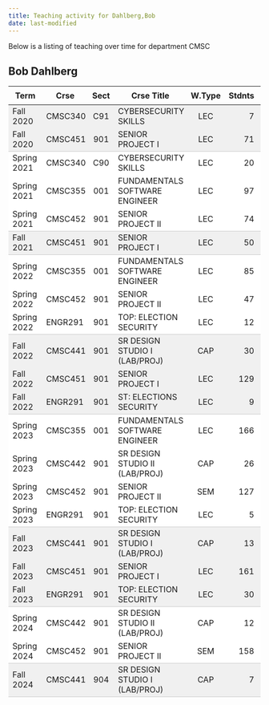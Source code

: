 ```yaml
---
title: Teaching activity for Dahlberg,Bob
date: last-modified
---
```


Below is a listing of teaching over time for department CMSC


## Bob Dahlberg

<style type="text/css">
#T_55d14 table {
  width: 100%;
  border-collapse: collapse;
}
#T_55d14 th {
  text-align: center;
  padding: 8px;
}
#T_55d14 td:nth-child(1) {
  padding-right: 10px;
  text-align: left;
}
#T_55d14 td:nth-child(2) {
  padding-right: 5px;
  text-align: left;
}
#T_55d14  td:nth-child(4) {
  padding-right: 5px;
  text-align: left;
}
#T_55d14 td:nth-child(3) {
  text-align: center;
}
#T_55d14  td:nth-child(5) {
  text-align: center;
}
#T_55d14 td:nth-child(6) {
  text-align: right;
}
#T_55d14  td:nth-child(7) {
  text-align: right;
}
#T_55d14_row0_col0, #T_55d14_row0_col1, #T_55d14_row0_col2, #T_55d14_row0_col3, #T_55d14_row0_col4, #T_55d14_row0_col5, #T_55d14_row0_col6, #T_55d14_row9_col0, #T_55d14_row9_col1, #T_55d14_row9_col2, #T_55d14_row9_col3, #T_55d14_row9_col4, #T_55d14_row9_col5, #T_55d14_row9_col6, #T_55d14_row10_col0, #T_55d14_row10_col1, #T_55d14_row10_col2, #T_55d14_row10_col3, #T_55d14_row10_col4, #T_55d14_row10_col5, #T_55d14_row10_col6, #T_55d14_row16_col0, #T_55d14_row16_col1, #T_55d14_row16_col2, #T_55d14_row16_col3, #T_55d14_row16_col4, #T_55d14_row16_col5, #T_55d14_row16_col6, #T_55d14_row17_col0, #T_55d14_row17_col1, #T_55d14_row17_col2, #T_55d14_row17_col3, #T_55d14_row17_col4, #T_55d14_row17_col5, #T_55d14_row17_col6 {
  background-color: #f0f0f0;
  border-bottom: none;
}
#T_55d14_row1_col0, #T_55d14_row1_col1, #T_55d14_row1_col2, #T_55d14_row1_col3, #T_55d14_row1_col4, #T_55d14_row1_col5, #T_55d14_row1_col6, #T_55d14_row5_col0, #T_55d14_row5_col1, #T_55d14_row5_col2, #T_55d14_row5_col3, #T_55d14_row5_col4, #T_55d14_row5_col5, #T_55d14_row5_col6, #T_55d14_row11_col0, #T_55d14_row11_col1, #T_55d14_row11_col2, #T_55d14_row11_col3, #T_55d14_row11_col4, #T_55d14_row11_col5, #T_55d14_row11_col6, #T_55d14_row18_col0, #T_55d14_row18_col1, #T_55d14_row18_col2, #T_55d14_row18_col3, #T_55d14_row18_col4, #T_55d14_row18_col5, #T_55d14_row18_col6, #T_55d14_row21_col0, #T_55d14_row21_col1, #T_55d14_row21_col2, #T_55d14_row21_col3, #T_55d14_row21_col4, #T_55d14_row21_col5, #T_55d14_row21_col6 {
  background-color: #f0f0f0;
  border-bottom: 1px solid #ccc;
}
#T_55d14_row2_col0, #T_55d14_row2_col1, #T_55d14_row2_col2, #T_55d14_row2_col3, #T_55d14_row2_col4, #T_55d14_row2_col5, #T_55d14_row2_col6, #T_55d14_row3_col0, #T_55d14_row3_col1, #T_55d14_row3_col2, #T_55d14_row3_col3, #T_55d14_row3_col4, #T_55d14_row3_col5, #T_55d14_row3_col6, #T_55d14_row6_col0, #T_55d14_row6_col1, #T_55d14_row6_col2, #T_55d14_row6_col3, #T_55d14_row6_col4, #T_55d14_row6_col5, #T_55d14_row6_col6, #T_55d14_row7_col0, #T_55d14_row7_col1, #T_55d14_row7_col2, #T_55d14_row7_col3, #T_55d14_row7_col4, #T_55d14_row7_col5, #T_55d14_row7_col6, #T_55d14_row12_col0, #T_55d14_row12_col1, #T_55d14_row12_col2, #T_55d14_row12_col3, #T_55d14_row12_col4, #T_55d14_row12_col5, #T_55d14_row12_col6, #T_55d14_row13_col0, #T_55d14_row13_col1, #T_55d14_row13_col2, #T_55d14_row13_col3, #T_55d14_row13_col4, #T_55d14_row13_col5, #T_55d14_row13_col6, #T_55d14_row14_col0, #T_55d14_row14_col1, #T_55d14_row14_col2, #T_55d14_row14_col3, #T_55d14_row14_col4, #T_55d14_row14_col5, #T_55d14_row14_col6, #T_55d14_row19_col0, #T_55d14_row19_col1, #T_55d14_row19_col2, #T_55d14_row19_col3, #T_55d14_row19_col4, #T_55d14_row19_col5, #T_55d14_row19_col6 {
  background-color: #ffffff;
  border-bottom: none;
}
#T_55d14_row4_col0, #T_55d14_row4_col1, #T_55d14_row4_col2, #T_55d14_row4_col3, #T_55d14_row4_col4, #T_55d14_row4_col5, #T_55d14_row4_col6, #T_55d14_row8_col0, #T_55d14_row8_col1, #T_55d14_row8_col2, #T_55d14_row8_col3, #T_55d14_row8_col4, #T_55d14_row8_col5, #T_55d14_row8_col6, #T_55d14_row15_col0, #T_55d14_row15_col1, #T_55d14_row15_col2, #T_55d14_row15_col3, #T_55d14_row15_col4, #T_55d14_row15_col5, #T_55d14_row15_col6, #T_55d14_row20_col0, #T_55d14_row20_col1, #T_55d14_row20_col2, #T_55d14_row20_col3, #T_55d14_row20_col4, #T_55d14_row20_col5, #T_55d14_row20_col6 {
  background-color: #ffffff;
  border-bottom: 1px solid #ccc;
}
</style>
<table id="T_55d14">
  <thead>
    <tr>
      <th id="T_55d14_level0_col0" class="col_heading level0 col0" >Term</th>
      <th id="T_55d14_level0_col1" class="col_heading level0 col1" >Crse</th>
      <th id="T_55d14_level0_col2" class="col_heading level0 col2" >Sect</th>
      <th id="T_55d14_level0_col3" class="col_heading level0 col3" >Crse Title</th>
      <th id="T_55d14_level0_col4" class="col_heading level0 col4" >W.Type</th>
      <th id="T_55d14_level0_col5" class="col_heading level0 col5" >Stdnts</th>
      <th id="T_55d14_level0_col6" class="col_heading level0 col6" >Hours</th>
    </tr>
  </thead>
  <tbody>
    <tr>
      <td id="T_55d14_row0_col0" class="data row0 col0" >Fall 2020</td>
      <td id="T_55d14_row0_col1" class="data row0 col1" >CMSC340</td>
      <td id="T_55d14_row0_col2" class="data row0 col2" >C91</td>
      <td id="T_55d14_row0_col3" class="data row0 col3" >CYBERSECURITY SKILLS</td>
      <td id="T_55d14_row0_col4" class="data row0 col4" >LEC</td>
      <td id="T_55d14_row0_col5" class="data row0 col5" >7</td>
      <td id="T_55d14_row0_col6" class="data row0 col6" >21</td>
    </tr>
    <tr>
      <td id="T_55d14_row1_col0" class="data row1 col0" >Fall 2020</td>
      <td id="T_55d14_row1_col1" class="data row1 col1" >CMSC451</td>
      <td id="T_55d14_row1_col2" class="data row1 col2" >901</td>
      <td id="T_55d14_row1_col3" class="data row1 col3" >SENIOR PROJECT I</td>
      <td id="T_55d14_row1_col4" class="data row1 col4" >LEC</td>
      <td id="T_55d14_row1_col5" class="data row1 col5" >71</td>
      <td id="T_55d14_row1_col6" class="data row1 col6" >213</td>
    </tr>
    <tr>
      <td id="T_55d14_row2_col0" class="data row2 col0" >Spring 2021</td>
      <td id="T_55d14_row2_col1" class="data row2 col1" >CMSC340</td>
      <td id="T_55d14_row2_col2" class="data row2 col2" >C90</td>
      <td id="T_55d14_row2_col3" class="data row2 col3" >CYBERSECURITY SKILLS</td>
      <td id="T_55d14_row2_col4" class="data row2 col4" >LEC</td>
      <td id="T_55d14_row2_col5" class="data row2 col5" >20</td>
      <td id="T_55d14_row2_col6" class="data row2 col6" >60</td>
    </tr>
    <tr>
      <td id="T_55d14_row3_col0" class="data row3 col0" >Spring 2021</td>
      <td id="T_55d14_row3_col1" class="data row3 col1" >CMSC355</td>
      <td id="T_55d14_row3_col2" class="data row3 col2" >001</td>
      <td id="T_55d14_row3_col3" class="data row3 col3" >FUNDAMENTALS SOFTWARE ENGINEER</td>
      <td id="T_55d14_row3_col4" class="data row3 col4" >LEC</td>
      <td id="T_55d14_row3_col5" class="data row3 col5" >97</td>
      <td id="T_55d14_row3_col6" class="data row3 col6" >291</td>
    </tr>
    <tr>
      <td id="T_55d14_row4_col0" class="data row4 col0" >Spring 2021</td>
      <td id="T_55d14_row4_col1" class="data row4 col1" >CMSC452</td>
      <td id="T_55d14_row4_col2" class="data row4 col2" >901</td>
      <td id="T_55d14_row4_col3" class="data row4 col3" >SENIOR PROJECT II</td>
      <td id="T_55d14_row4_col4" class="data row4 col4" >LEC</td>
      <td id="T_55d14_row4_col5" class="data row4 col5" >74</td>
      <td id="T_55d14_row4_col6" class="data row4 col6" >222</td>
    </tr>
    <tr>
      <td id="T_55d14_row5_col0" class="data row5 col0" >Fall 2021</td>
      <td id="T_55d14_row5_col1" class="data row5 col1" >CMSC451</td>
      <td id="T_55d14_row5_col2" class="data row5 col2" >901</td>
      <td id="T_55d14_row5_col3" class="data row5 col3" >SENIOR PROJECT I</td>
      <td id="T_55d14_row5_col4" class="data row5 col4" >LEC</td>
      <td id="T_55d14_row5_col5" class="data row5 col5" >50</td>
      <td id="T_55d14_row5_col6" class="data row5 col6" >150</td>
    </tr>
    <tr>
      <td id="T_55d14_row6_col0" class="data row6 col0" >Spring 2022</td>
      <td id="T_55d14_row6_col1" class="data row6 col1" >CMSC355</td>
      <td id="T_55d14_row6_col2" class="data row6 col2" >001</td>
      <td id="T_55d14_row6_col3" class="data row6 col3" >FUNDAMENTALS SOFTWARE ENGINEER</td>
      <td id="T_55d14_row6_col4" class="data row6 col4" >LEC</td>
      <td id="T_55d14_row6_col5" class="data row6 col5" >85</td>
      <td id="T_55d14_row6_col6" class="data row6 col6" >255</td>
    </tr>
    <tr>
      <td id="T_55d14_row7_col0" class="data row7 col0" >Spring 2022</td>
      <td id="T_55d14_row7_col1" class="data row7 col1" >CMSC452</td>
      <td id="T_55d14_row7_col2" class="data row7 col2" >901</td>
      <td id="T_55d14_row7_col3" class="data row7 col3" >SENIOR PROJECT II</td>
      <td id="T_55d14_row7_col4" class="data row7 col4" >LEC</td>
      <td id="T_55d14_row7_col5" class="data row7 col5" >47</td>
      <td id="T_55d14_row7_col6" class="data row7 col6" >141</td>
    </tr>
    <tr>
      <td id="T_55d14_row8_col0" class="data row8 col0" >Spring 2022</td>
      <td id="T_55d14_row8_col1" class="data row8 col1" >ENGR291</td>
      <td id="T_55d14_row8_col2" class="data row8 col2" >901</td>
      <td id="T_55d14_row8_col3" class="data row8 col3" >TOP: ELECTION SECURITY</td>
      <td id="T_55d14_row8_col4" class="data row8 col4" >LEC</td>
      <td id="T_55d14_row8_col5" class="data row8 col5" >12</td>
      <td id="T_55d14_row8_col6" class="data row8 col6" >12</td>
    </tr>
    <tr>
      <td id="T_55d14_row9_col0" class="data row9 col0" >Fall 2022</td>
      <td id="T_55d14_row9_col1" class="data row9 col1" >CMSC441</td>
      <td id="T_55d14_row9_col2" class="data row9 col2" >901</td>
      <td id="T_55d14_row9_col3" class="data row9 col3" >SR DESIGN STUDIO I (LAB/PROJ)</td>
      <td id="T_55d14_row9_col4" class="data row9 col4" >CAP</td>
      <td id="T_55d14_row9_col5" class="data row9 col5" >30</td>
      <td id="T_55d14_row9_col6" class="data row9 col6" >60</td>
    </tr>
    <tr>
      <td id="T_55d14_row10_col0" class="data row10 col0" >Fall 2022</td>
      <td id="T_55d14_row10_col1" class="data row10 col1" >CMSC451</td>
      <td id="T_55d14_row10_col2" class="data row10 col2" >901</td>
      <td id="T_55d14_row10_col3" class="data row10 col3" >SENIOR PROJECT I</td>
      <td id="T_55d14_row10_col4" class="data row10 col4" >LEC</td>
      <td id="T_55d14_row10_col5" class="data row10 col5" >129</td>
      <td id="T_55d14_row10_col6" class="data row10 col6" >129</td>
    </tr>
    <tr>
      <td id="T_55d14_row11_col0" class="data row11 col0" >Fall 2022</td>
      <td id="T_55d14_row11_col1" class="data row11 col1" >ENGR291</td>
      <td id="T_55d14_row11_col2" class="data row11 col2" >901</td>
      <td id="T_55d14_row11_col3" class="data row11 col3" >ST: ELECTIONS SECURITY</td>
      <td id="T_55d14_row11_col4" class="data row11 col4" >LEC</td>
      <td id="T_55d14_row11_col5" class="data row11 col5" >9</td>
      <td id="T_55d14_row11_col6" class="data row11 col6" >9</td>
    </tr>
    <tr>
      <td id="T_55d14_row12_col0" class="data row12 col0" >Spring 2023</td>
      <td id="T_55d14_row12_col1" class="data row12 col1" >CMSC355</td>
      <td id="T_55d14_row12_col2" class="data row12 col2" >001</td>
      <td id="T_55d14_row12_col3" class="data row12 col3" >FUNDAMENTALS SOFTWARE ENGINEER</td>
      <td id="T_55d14_row12_col4" class="data row12 col4" >LEC</td>
      <td id="T_55d14_row12_col5" class="data row12 col5" >166</td>
      <td id="T_55d14_row12_col6" class="data row12 col6" >498</td>
    </tr>
    <tr>
      <td id="T_55d14_row13_col0" class="data row13 col0" >Spring 2023</td>
      <td id="T_55d14_row13_col1" class="data row13 col1" >CMSC442</td>
      <td id="T_55d14_row13_col2" class="data row13 col2" >901</td>
      <td id="T_55d14_row13_col3" class="data row13 col3" >SR DESIGN STUDIO II (LAB/PROJ)</td>
      <td id="T_55d14_row13_col4" class="data row13 col4" >CAP</td>
      <td id="T_55d14_row13_col5" class="data row13 col5" >26</td>
      <td id="T_55d14_row13_col6" class="data row13 col6" >52</td>
    </tr>
    <tr>
      <td id="T_55d14_row14_col0" class="data row14 col0" >Spring 2023</td>
      <td id="T_55d14_row14_col1" class="data row14 col1" >CMSC452</td>
      <td id="T_55d14_row14_col2" class="data row14 col2" >901</td>
      <td id="T_55d14_row14_col3" class="data row14 col3" >SENIOR PROJECT II</td>
      <td id="T_55d14_row14_col4" class="data row14 col4" >SEM</td>
      <td id="T_55d14_row14_col5" class="data row14 col5" >127</td>
      <td id="T_55d14_row14_col6" class="data row14 col6" >127</td>
    </tr>
    <tr>
      <td id="T_55d14_row15_col0" class="data row15 col0" >Spring 2023</td>
      <td id="T_55d14_row15_col1" class="data row15 col1" >ENGR291</td>
      <td id="T_55d14_row15_col2" class="data row15 col2" >901</td>
      <td id="T_55d14_row15_col3" class="data row15 col3" >TOP: ELECTION SECURITY</td>
      <td id="T_55d14_row15_col4" class="data row15 col4" >LEC</td>
      <td id="T_55d14_row15_col5" class="data row15 col5" >5</td>
      <td id="T_55d14_row15_col6" class="data row15 col6" >5</td>
    </tr>
    <tr>
      <td id="T_55d14_row16_col0" class="data row16 col0" >Fall 2023</td>
      <td id="T_55d14_row16_col1" class="data row16 col1" >CMSC441</td>
      <td id="T_55d14_row16_col2" class="data row16 col2" >901</td>
      <td id="T_55d14_row16_col3" class="data row16 col3" >SR DESIGN STUDIO I (LAB/PROJ)</td>
      <td id="T_55d14_row16_col4" class="data row16 col4" >CAP</td>
      <td id="T_55d14_row16_col5" class="data row16 col5" >13</td>
      <td id="T_55d14_row16_col6" class="data row16 col6" >26</td>
    </tr>
    <tr>
      <td id="T_55d14_row17_col0" class="data row17 col0" >Fall 2023</td>
      <td id="T_55d14_row17_col1" class="data row17 col1" >CMSC451</td>
      <td id="T_55d14_row17_col2" class="data row17 col2" >901</td>
      <td id="T_55d14_row17_col3" class="data row17 col3" >SENIOR PROJECT I</td>
      <td id="T_55d14_row17_col4" class="data row17 col4" >LEC</td>
      <td id="T_55d14_row17_col5" class="data row17 col5" >161</td>
      <td id="T_55d14_row17_col6" class="data row17 col6" >161</td>
    </tr>
    <tr>
      <td id="T_55d14_row18_col0" class="data row18 col0" >Fall 2023</td>
      <td id="T_55d14_row18_col1" class="data row18 col1" >ENGR291</td>
      <td id="T_55d14_row18_col2" class="data row18 col2" >901</td>
      <td id="T_55d14_row18_col3" class="data row18 col3" >TOP: ELECTION SECURITY</td>
      <td id="T_55d14_row18_col4" class="data row18 col4" >LEC</td>
      <td id="T_55d14_row18_col5" class="data row18 col5" >30</td>
      <td id="T_55d14_row18_col6" class="data row18 col6" >30</td>
    </tr>
    <tr>
      <td id="T_55d14_row19_col0" class="data row19 col0" >Spring 2024</td>
      <td id="T_55d14_row19_col1" class="data row19 col1" >CMSC442</td>
      <td id="T_55d14_row19_col2" class="data row19 col2" >901</td>
      <td id="T_55d14_row19_col3" class="data row19 col3" >SR DESIGN STUDIO II (LAB/PROJ)</td>
      <td id="T_55d14_row19_col4" class="data row19 col4" >CAP</td>
      <td id="T_55d14_row19_col5" class="data row19 col5" >12</td>
      <td id="T_55d14_row19_col6" class="data row19 col6" >24</td>
    </tr>
    <tr>
      <td id="T_55d14_row20_col0" class="data row20 col0" >Spring 2024</td>
      <td id="T_55d14_row20_col1" class="data row20 col1" >CMSC452</td>
      <td id="T_55d14_row20_col2" class="data row20 col2" >901</td>
      <td id="T_55d14_row20_col3" class="data row20 col3" >SENIOR PROJECT II</td>
      <td id="T_55d14_row20_col4" class="data row20 col4" >SEM</td>
      <td id="T_55d14_row20_col5" class="data row20 col5" >158</td>
      <td id="T_55d14_row20_col6" class="data row20 col6" >158</td>
    </tr>
    <tr>
      <td id="T_55d14_row21_col0" class="data row21 col0" >Fall 2024</td>
      <td id="T_55d14_row21_col1" class="data row21 col1" >CMSC441</td>
      <td id="T_55d14_row21_col2" class="data row21 col2" >904</td>
      <td id="T_55d14_row21_col3" class="data row21 col3" >SR DESIGN STUDIO I (LAB/PROJ)</td>
      <td id="T_55d14_row21_col4" class="data row21 col4" >CAP</td>
      <td id="T_55d14_row21_col5" class="data row21 col5" >7</td>
      <td id="T_55d14_row21_col6" class="data row21 col6" >14</td>
    </tr>
  </tbody>
</table>


